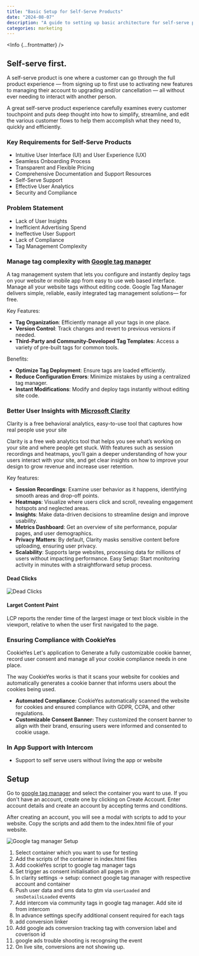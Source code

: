 ```yaml
---
title: "Basic Setup for Self-Serve Products"
date: "2024-08-07"
description: "A guide to setting up basic architecture for self-serve products"
categories: marketing
---
```



<Info {...frontmatter} />

## Self-serve first.

A self-serve product is one where a customer can go through the full product experience — from signing up to first use to activating new features to managing their account to upgrading and/or cancellation — all without ever needing to interact with another person.


A great self-serve product experience carefully examines every customer touchpoint and puts deep thought into how to simplify, streamline, and edit the various customer flows to help them accomplish what they need to, quickly and efficiently.

### Key Requirements for Self-Serve Products

- Intuitive User Interface (UI) and User Experience (UX)
- Seamless Onboarding Process
- Transparent and Flexible Pricing
- Comprehensive Documentation and Support Resources
- Self-Serve Support
- Effective User Analytics
- Security and Compliance

### Problem Statement

- Lack of User Insights
- Inefficient Advertising Spend
- Ineffective User Support
- Lack of Compliance
- Tag Management Complexity

### Manage tag complexity with [Google tag manager](https://marketingplatform.google.com/about/tag-manager/)


A tag management system that lets you configure and instantly deploy tags on your website or mobile app from easy to use web based interface. 
Manage all your website tags without editing code. Google Tag Manager delivers simple, reliable, easily integrated tag management solutions— for free.

Key Features:

- **Tag Organization**: Efficiently manage all your tags in one place.
- **Version Control**: Track changes and revert to previous versions if needed.
- **Third-Party and Community-Developed Tag Templates**: Access a variety of pre-built tags for common tools.

Benefits:

- **Optimize Tag Deployment**: Ensure tags are loaded efficiently.
- **Reduce Configuration Errors**: Minimize mistakes by using a centralized tag manager.
- **Instant Modifications**: Modify and deploy tags instantly without editing site code.

### Better User Insights with [Microsoft Clarity](https://clarity.microsoft.com/)

Clarity is a free behavioral analytics, easy-to-use tool that captures how real people use your site

Clarity is a free web analytics tool that helps you see what’s working on your site and where people get stuck. With features such as session recordings and heatmaps, you’ll gain a deeper understanding of how your users interact with your site, and get clear insights on how to improve your design to grow revenue and increase user retention.

Key features:
- **Session Recordings**: Examine user behavior as it happens, identifying smooth areas and drop-off points.
- **Heatmaps**: Visualize where users click and scroll, revealing engagement hotspots and neglected areas.
- **Insights**: Make data-driven decisions to streamline design and improve usability.
- **Metrics Dashboard**: Get an overview of site performance, popular pages, and user demographics.
- **Privacy Matters**: By default, Clarity masks sensitive content before uploading, ensuring user privacy.
- **Scalability**: Supports large websites, processing data for millions of users without impacting performance.
Easy Setup: Start monitoring activity in minutes with a straightforward setup process.

#### Dead Clicks


<img src={DeadClicks} alt="Dead Clicks" />

#### Larget Content Paint

LCP reports the render time of the largest image or text block visible in the viewport, relative to when the user first navigated to the page.

### Ensuring Compliance with CookieYes

CookieYes Let's application to Generate a fully customizable cookie banner, record user consent and manage all your cookie compliance needs in one place.

The way CookieYes works is that it scans your website for cookies and automatically generates a cookie banner that informs users about the cookies being used.


- **Automated Compliance:** CookieYes automatically scanned the website for cookies and ensured compliance with GDPR, CCPA, and other regulations.
- **Customizable Consent Banner:** They customized the consent banner to align with their brand, ensuring users were informed and consented to cookie usage.

### In App Support with Intercom
- Support to self serve users without living the app or website


## Setup

Go to [google tag manager](https://tagmanager.google.com/#/home) and select the container you want to use. If you don't have an account, create one by clicking on Create Account.
Enter account details and create an account by accepting terms and conditions.

After creating an account, you will see a modal with scripts to add to your website. Copy the scripts and add them to the index.html file of your website.


<img src={GTMSetup} alt="Google tag manager Setup" />

1. Select container which you want to use for testing
2. Add the scripts of the container in index.html files
3. Add cookieYes script to google tag manager tags
4. Set trigger as consent initialisation all pages in gtm
5. In clarity settings -> setup: connect google tag manager with respective account and container
6. Push user data and sms data to gtm via `userLoaded` and `smsDetailsLoaded` events
7. Add intercom via community tags in google tag manager. Add site id from intercom
8. In advance settings specify additional consent required for each tags
9. add conversion linker
10. Add google ads conversion tracking tag with conversion label and coverison id
11. google ads trouble shooting is recognsing the event
12. On live site, conversions are not showing up.